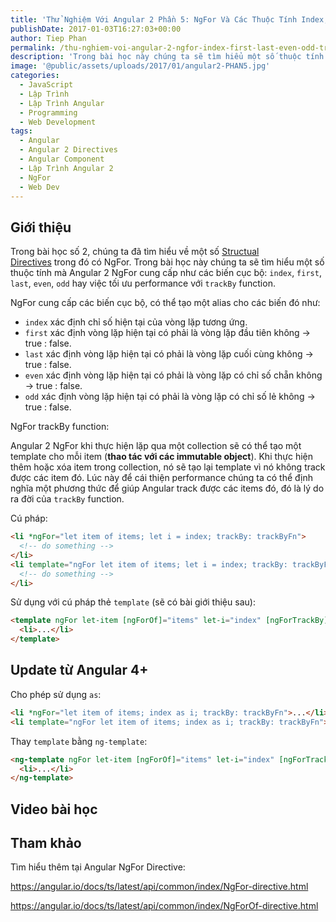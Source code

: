```yaml
---
title: 'Thử Nghiệm Với Angular 2 Phần 5: NgFor Và Các Thuộc Tính Index, First, Last, Even, Odd, TrackBy'
publishDate: 2017-01-03T16:27:03+00:00
author: Tiep Phan
permalink: /thu-nghiem-voi-angular-2-ngfor-index-first-last-even-odd-trackby/
description: 'Trong bài học này chúng ta sẽ tìm hiểu một số thuộc tính mà Angular 2 NgFor cung cấp như các biến cục bộ: index, first, last, even, odd hay việc tối ưu performance với trackBy function.'
image: '@public/assets/uploads/2017/01/angular2-PHAN5.jpg'
categories:
  - JavaScript
  - Lập Trình
  - Lập Trình Angular
  - Programming
  - Web Development
tags:
  - Angular
  - Angular 2 Directives
  - Angular Component
  - Lập Trình Angular 2
  - NgFor
  - Web Dev
---
```


## Giới thiệu

Trong bài học số 2, chúng ta đã tìm hiểu về một số <a href="/thu-nghiem-voi-angular-2-built-in-directives-ngif-ngfor-ngswitchcase/" target="_blank" rel="noopener noreferrer">Structual Directives</a> trong đó có NgFor. Trong bài học này chúng ta sẽ tìm hiểu một số thuộc tính mà Angular 2 NgFor cung cấp như các biến cục bộ: `index`, `first`, `last`, `even`, `odd` hay việc tối ưu performance với `trackBy` function.


NgFor cung cấp các biến cục bộ, có thể tạo một alias cho các biến đó như:

  * `index` xác định chỉ số hiện tại của vòng lặp tương ứng.
  * `first` xác định vòng lặp hiện tại có phải là vòng lặp đầu tiên không -> true : false.
  * `last` xác định vòng lặp hiện tại có phải là vòng lặp cuối cùng không -> true : false.
  * `even` xác định vòng lặp hiện tại có phải là vòng lặp có chỉ số chẵn không -> true : false.
  * `odd` xác định vòng lặp hiện tại có phải là vòng lặp có chỉ số lẻ không -> true : false.

NgFor trackBy function:

Angular 2 NgFor khi thực hiện lặp qua một collection sẽ có thể tạo một template cho mỗi item (**thao tác với các immutable object**). Khi thực hiện thêm hoặc xóa item trong collection, nó sẽ tạo lại template vì nó không track được các item đó. Lúc này để cái thiện performance chúng ta có thể định nghĩa một phương thức để giúp Angular track được các items đó, đó là lý do ra đời của `trackBy` function.

Cú pháp:

```html
<li *ngFor="let item of items; let i = index; trackBy: trackByFn">
  <!-- do something -->
</li>
<li template="ngFor let item of items; let i = index; trackBy: trackByFn">
  <!-- do something -->
</li>
```

Sử dụng với cú pháp thẻ `template` (sẽ có bài giới thiệu sau):

```html
<template ngFor let-item [ngForOf]="items" let-i="index" [ngForTrackBy]="trackByFn">
  <li>...</li>
</template>
```

## Update từ Angular 4+

Cho phép sử dụng `as`:

```html
<li *ngFor="let item of items; index as i; trackBy: trackByFn">...</li>
<li template="ngFor let item of items; index as i; trackBy: trackByFn">...</li>
```

Thay `template` bằng `ng-template`:

```html
<ng-template ngFor let-item [ngForOf]="items" let-i="index" [ngForTrackBy]="trackByFn">
  <li>...</li>
</ng-template>
```

## Video bài học

<Youtube id="5df6zJhycGs" />


## Tham khảo

Tìm hiểu thêm tại Angular NgFor Directive:

<a href="https://angular.io/docs/ts/latest/api/common/index/NgFor-directive.html" target="_blank" rel="noopener noreferrer">https://angular.io/docs/ts/latest/api/common/index/NgFor-directive.html</a>

<a href="https://angular.io/docs/ts/latest/api/common/index/NgForOf-directive.html" target="_blank" rel="noopener noreferrer">https://angular.io/docs/ts/latest/api/common/index/NgForOf-directive.html</a>

